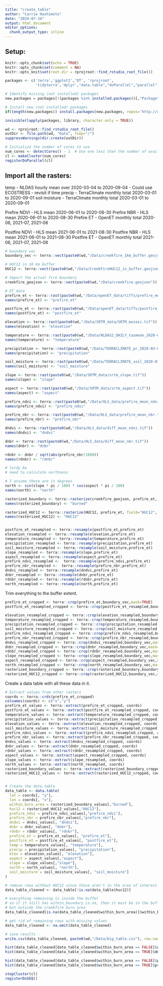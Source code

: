 ```yaml
---
title: "create_table"
author: "Carrie Hashimoto"
date: "2024-07-24"
output: html_document
editor_options: 
  chunk_output_type: inline
---
```


## Setup:

```r
knitr::opts_chunk$set(echo = TRUE)
knitr::opts_chunk$set(comment = NA)
knitr::opts_knit$set(root.dir = rprojroot::find_rstudio_root_file())
```

```r
packages <- c('terra','ggplot2','DT', 'rprojroot',
              'tidyterra','dplyr',"data.table","doParallel","parallel")

# Identify missing (not installed) packages
new.packages = packages[!(packages %in% installed.packages()[,"Package"])]

# Install new (not installed) packages
if(length(new.packages)) install.packages(new.packages, repos='http://cran.rstudio.com/') else print('All required packages are installed.')

invisible(lapply(packages, library, character.only = TRUE))
```

```r
wd <- rprojroot::find_rstudio_root_file()
outDir <- file.path(wd, "Data", fsep="/")
suppressWarnings(dir.create(outDir)) 
```

```r
# Initialize the number of cores to use
num_cores <- detectCores() - 1  # Use one less than the number of available cores
cl <- makeCluster(num_cores)
registerDoParallel(cl)
```


## Import all the rasters:

temp -  NLDAS hourly mean over 2020-03-04 to 2020-09-04 
- Could use ECOSTRESS - revisit if time
precip - TerraClimate monthly total 2020-03-01 to 2020-09-01
soil moisture - TerraClimate monthly total 2020-03-01 to 2020-09-01

Prefire NDVI - HLS mean 2020-06-01 to 2020-08-30
Prefire NBR - HLS mean 2020-06-01 to 2020-08-30
Prefire ET - OpenET monthly total 2020-06, 2021-07, 2021-08

Postfire NDVI - HLS mean 2021-06-01 to 2021-08-30
Postfire NBR - HLS mean 2021-06-01 to 2021-08-30
Postfire ET - OpenET monthly total 2021-06, 2021-07, 2021-08

```r
# boundary vec
boundary_vec <- terra::vect(paste0(wd,"/Data/creekfire_1km_buffer.geojson"))

# HUC12 in 10 km buffer
HUC12 <- terra::vect((paste0(wd,"/Data/CreekFireHUC12_in_buffer.geojson")))

# Import the actual fire boundary
creekfire_geojson <- terra::vect(paste0(wd,"/Data/creekfire.geojson"))

# ET data
prefire_et <- terra::rast(paste0(wd,"/Data/openET_data/tiffs/prefire_mean_ET.tif"))
names(prefire_et) <- "prefire_et"

postfire_et <- terra::rast(paste0(wd,"/Data/openET_data/tiffs/postfire_mean_ET.tif"))
names(postfire_et) <- "postfire_et"

elevation <- terra::rast(paste0(wd,"/Data/SRTM_data/SRTM_mosaic.tif"))
names(elevation) <- "elevation"

temperature <- terra::rast(paste0(wd,"/Data/NLDAS2_DAILY_tasmean_2020-03-04_2020-09-04_36p8990to37p7370N_-119p5980to-118p8290E.tasmean.tif"))
names(temperature) <- "temperature"

precipitation <- terra::rast(paste0(wd,"/Data/TERRACLIMATE_pr_2020-03-01_2020-08-31_36p8990to37p7370N_-119p5980to-118p8290E.pr.tif"))
names(precipitation) <- "precipitation"

soil_moisture <- terra::rast(paste0(wd,"/Data/TERRACLIMATE_soil_2020-03-01_2020-08-31_36p8990to37p7370N_-119p5980to-118p8290E.soil.tif"))
names(soil_moisture) <- "soil_moisture"

slope <- terra::rast(paste0(wd,"/Data/SRTM_data/srtm_slope.tif"))
names(slope) <- "slope"

aspect <- terra::rast(paste0(wd,"/Data/SRTM_data/srtm_aspect.tif"))
names(aspect) <- "aspect"

prefire_ndvi <- terra::rast(paste0(wd,"/Data/HLS_data/prefire_mean_ndvi.tif"))
names(prefire_ndvi) <- "prefire_ndvi"

prefire_nbr <- terra::rast(paste0(wd,"/Data/HLS_data/prefire_mean_nbr.tif"))
names(prefire_nbr) <- "prefire_nbr"

dndvi <- terra::rast(paste0(wd,"/Data/HLS_data/diff_mean_ndvi.tif"))
names(dndvi) <- "dndvi"

dnbr <- terra::rast(paste0(wd,"/Data/HLS_data/diff_mean_nbr.tif"))
names(dnbr) <- "dnbr"

rdnbr <- dnbr / sqrt(abs(prefire_nbr/1000))
names(rdnbr) <- "rdnbr"

# lordy be
# need to calculate northness

# I assume these are in degrees
north <- sin(slope * pi / 180) * cos(aspect * pi / 180)
names(north) <- "north" 

rasterized_boundary <- terra::rasterize(creekfire_geojson, prefire_et, field=1, background=NA)
names(rasterized_boundary) <- "burned"

rasterized_HUC12 <- terra::rasterize(HUC12, prefire_et, field="HUC12", background=NA)
names(rasterized_HUC12) <- "HUC12"


postfire_et_resampled <- terra::resample(postfire_et,prefire_et)
elevation_resampled <- terra::resample(elevation,prefire_et)
temperature_resampled <- terra::resample(temperature,prefire_et)
precipitation_resampled <- terra::resample(precipitation,prefire_et)
soil_moisture_resampled <- terra::resample(soil_moisture,prefire_et)
slope_resampled <- terra::resample(slope,prefire_et)
aspect_resampled <- terra::resample(aspect,prefire_et)
prefire_ndvi_resampled <-  terra::resample(prefire_ndvi,prefire_et)
prefire_nbr_resampled <-  terra::resample(prefire_nbr,prefire_et)
dndvi_resampled <- terra::resample(dndvi,prefire_et)
dnbr_resampled <- terra::resample(dnbr,prefire_et)
rdnbr_resampled <- terra::resample(rdnbr,prefire_et)
north_resampled <- terra::resample(north,prefire_et)

```



Trim everything to the buffer extent.
```r
prefire_et_cropped <- terra::crop(prefire_et,boundary_vec,mask=TRUE)
postfire_et_resampled_cropped <- terra::crop(postfire_et_resampled,boundary_vec,mask=TRUE)

elevation_resampled_cropped <- terra::crop(elevation_resampled,boundary_vec,mask=TRUE)
temperature_resampled_cropped <- terra::crop(temperature_resampled,boundary_vec,mask=TRUE)
precipitation_resampled_cropped <- terra::crop(precipitation_resampled,boundary_vec,mask=TRUE)
soil_moisture_resampled_cropped <- terra::crop(soil_moisture_resampled,boundary_vec,mask=TRUE)
prefire_ndvi_resampled_cropped <- terra::crop(prefire_ndvi_resampled,boundary_vec,mask=TRUE)
prefire_nbr_resampled_cropped <- terra::crop(prefire_nbr_resampled,boundary_vec,mask=TRUE)
dndvi_resampled_cropped <- terra::crop(dndvi_resampled,boundary_vec,mask=TRUE)
dnbr_resampled_cropped <- terra::crop(dnbr_resampled,boundary_vec,mask=TRUE)
rdnbr_resampled_cropped <- terra::crop(rdnbr_resampled,boundary_vec,mask=TRUE)
slope_resampled_cropped <- terra::crop(slope_resampled,boundary_vec,mask=TRUE)
aspect_resampled_cropped <- terra::crop(aspect_resampled,boundary_vec,mask=TRUE)
north_resampled_cropped <- terra::crop(north_resampled,boundary_vec,mask=TRUE)
rasterized_boundary_cropped <- terra::crop(rasterized_boundary,boundary_vec,mask=TRUE)
rasterized_HUC12_cropped <- terra::crop(rasterized_HUC12,boundary_vec,mask=TRUE)

```


Create a data table with all these data in it.
```r
# Extract values from other rasters
coords <- terra::crds(prefire_et_cropped)
colnames(coords) <- c("x","y")
prefire_et_values <- terra::extract(prefire_et_cropped, coords)
postfire_et_values <- terra::extract(postfire_et_resampled_cropped, coords)
temperature_values <- terra::extract(temperature_resampled_cropped, coords)
precipitation_values <- terra::extract(precipitation_resampled_cropped, coords)
elevation_values <- terra::extract(elevation_resampled_cropped, coords)
soil_moisture_values <- terra::extract(soil_moisture_resampled_cropped, coords)
prefire_ndvi_values <- terra::extract(prefire_ndvi_resampled_cropped, coords)
prefire_nbr_values <- terra::extract(prefire_nbr_resampled_cropped, coords)
dndvi_values <- terra::extract(dndvi_resampled_cropped, coords)
dnbr_values <- terra::extract(dnbr_resampled_cropped, coords)
rdnbr_values <- terra::extract(rdnbr_resampled_cropped, coords)
aspect_values <- terra::extract(aspect_resampled_cropped, coords)
slope_values <- terra::extract(slope_resampled, coords)
north_values <- terra::extract(north_resampled, coords)
rasterized_boundary_values <- terra::extract(rasterized_boundary_cropped, coords)
rasterized_HUC12_values <- terra::extract(rasterized_HUC12_cropped, coords)


# Create the data.table
data_table <- data.table(
  lat = coords[, "y"],
  lon = coords[, "x"],
  within_burn_area = rasterized_boundary_values[,"burned"],
  huc12 = rasterized_HUC12_values[,"HUC12"],
  prefire_ndvi = prefire_ndvi_values[,"prefire_ndvi"],
  prefire_nbr = prefire_nbr_values[,"prefire_nbr"],
  dndvi = dndvi_values[, "dndvi"],
  dnbr = dnbr_values[, "dnbr"], 
  rdnbr = rdnbr_values[, "rdnbr"],
  prefire_et = prefire_et_values[, "prefire_et"],              
  postfire_et = postfire_et_values[, "postfire_et"],
  temp = temperature_values[, "temperature"],    
  precip = precipitation_values[, "precipitation"], 
  elev = elevation_values[, "elevation"],    
  aspect = aspect_values[,"aspect"], 
  slope = slope_values[,"slope"], 
  north = north_values[, "north"],
  soil_moisture = soil_moisture_values[, "soil_moisture"] 
)

# remove rows without HUC12 since those aren't in the area of interest
data_table_cleaned <- data_table[!is.na(data_table$huc12)]

# everything remaining is inside the buffer
# so if it still has within_boundary is.na, then it must be in the buffer
# but outside the creekfire burn area
data_table_cleaned[is.na(data_table_cleaned$within_burn_area)]$within_burn_area <- FALSE

# get rid of remaining rows with missing values
data_table_cleaned <- na.omit(data_table_cleaned)

# save results
write.csv(data_table_cleaned, paste0(wd,"/Data/big_table.csv"), row.names = FALSE)

hist(data_table_cleaned[data_table_cleaned$within_burn_area == FALSE]$dnbr)
hist(data_table_cleaned[data_table_cleaned$within_burn_area == TRUE]$dnbr)

hist(data_table_cleaned[data_table_cleaned$within_burn_area == FALSE]$prefire_nbr)
hist(data_table_cleaned[data_table_cleaned$within_burn_area == TRUE]$prefire_nbr)
```


```r
stopCluster(cl)
registerDoSEQ()
```








